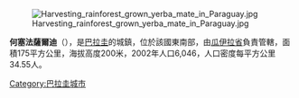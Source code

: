 [[Image:Harvesting_rainforest_grown_yerba_mate_in_Paraguay.jpg|thumb]]

'''何塞法薩爾迪'''（{{lang-es|José A. Fassardi}}），是[[巴拉圭|巴拉圭]]的城鎮，位於該國東南部，由[[瓜伊拉省|瓜伊拉省]]負責管轄，面積175平方公里，海拔高度200米，2002年人口6,046，人口密度每平方公里34.55人。

{{Paraguay-geo-stub}}
[[Category:巴拉圭城市|Category:巴拉圭城市]]